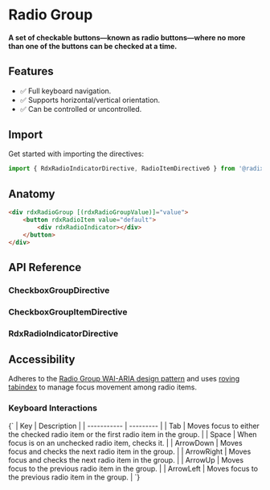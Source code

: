 


<Meta title="Primitives/Radio Group" />

# Radio Group

#### A set of checkable buttons—known as radio buttons—where no more than one of the buttons can be checked at a time.

<Canvas sourceState="hidden" of={RadioDirectiveStories.Default}></Canvas>

## Features

-   ✅ Full keyboard navigation.
-   ✅ Supports horizontal/vertical orientation.
-   ✅ Can be controlled or uncontrolled.

## Import

Get started with importing the directives:

```typescript
import { RdxRadioIndicatorDirective, RadioItemDirectiveб } from '@radix-ng/primitives/radio';
```

## Anatomy

```html
<div rdxRadioGroup [(rdxRadioGroupValue)]="value">
    <button rdxRadioItem value="default">
        <div rdxRadioIndicator></div>
    </button>
</div>
```

## API Reference

### CheckboxGroupDirective

<ArgTypes of={RdxRadioGroupDirective} />

### CheckboxGroupItemDirective

<ArgTypes of={RdxRadioItemDirective} />

### RdxRadioIndicatorDirective

## Accessibility

Adheres to the [Radio Group WAI-ARIA design pattern](https://www.w3.org/WAI/ARIA/apg/patterns/radiobutton)
and uses [roving tabindex](https://www.w3.org/TR/wai-aria-practices-1.2/examples/radio/radio.html) to manage focus movement among radio items.

### Keyboard Interactions

<Markdown>
    {`
| Key | Description |
| ----------- | --------- |
| Tab         | Moves focus to either the checked radio item or the first radio item in the group. |
| Space       | When focus is on an unchecked radio item, checks it.        |
| ArrowDown   | Moves focus and checks the next radio item in the group.    |
| ArrowRight  |  Moves focus and checks the next radio item in the group.   |
| ArrowUp     |  Moves focus to the previous radio item in the group.       |
| ArrowLeft   |  Moves focus to the previous radio item in the group.       |
`}
</Markdown>

